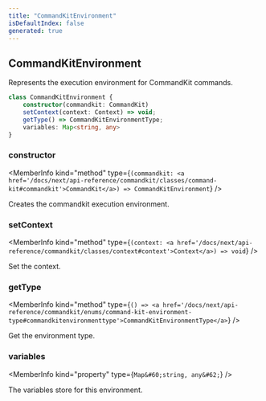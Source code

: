 ```yaml
---
title: "CommandKitEnvironment"
isDefaultIndex: false
generated: true
---
```



<!-- This file was generated from the CommandKit source. Do not modify. Instead, re-run the "docgen" script -->


## CommandKitEnvironment

<GenerationInfo sourceFile="packages/commandkit/src/context/environment.ts" sourceLine="53" packageName="commandkit" />

Represents the execution environment for CommandKit commands.

```ts title="Signature"
class CommandKitEnvironment {
    constructor(commandkit: CommandKit)
    setContext(context: Context) => void;
    getType() => CommandKitEnvironmentType;
    variables: Map<string, any>
}
```

<div className="members-wrapper">

### constructor

<MemberInfo kind="method" type={`(commandkit: <a href='/docs/next/api-reference/commandkit/classes/command-kit#commandkit'>CommandKit</a>) => CommandKitEnvironment`}   />

Creates the commandkit execution environment.
### setContext

<MemberInfo kind="method" type={`(context: <a href='/docs/next/api-reference/commandkit/classes/context#context'>Context</a>) => void`}   />

Set the context.
### getType

<MemberInfo kind="method" type={`() => <a href='/docs/next/api-reference/commandkit/enums/command-kit-environment-type#commandkitenvironmenttype'>CommandKitEnvironmentType</a>`}   />

Get the environment type.
### variables

<MemberInfo kind="property" type={`Map&#60;string, any&#62;`}   />

The variables store for this environment.


</div>
